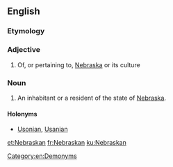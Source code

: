 ==English==

===Etymology===
{{suffix|Nebraska|an}}

===Adjective===
{{en-adj|-}}

# Of, or pertaining to, [[Nebraska]] or its culture

===Noun===
{{en-noun}}

# An inhabitant or a resident of the state of [[Nebraska]].

====Holonyms====
*[[Usonian]], [[Usanian]]

[[Category:en:Demonyms]]

[[et:Nebraskan]]
[[fr:Nebraskan]]
[[ku:Nebraskan]]